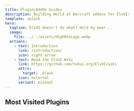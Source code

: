 ```yaml
---
title: Plugin/AddOn Guides
description: Building World of Warcraft addons for ElvUI!
template: splash
hero:
  tagline: ElvUI doesn't do what? Hold my beer...
  image:
    file: ../../assets/HighResLogo.webp
  actions:
    - text: Introduction
      link: /introduction/
      icon: right-arrow
    - text: Read the ElvUI Wiki
      link: https://github.com/tukui-org/ElvUI/wiki
      attrs:
        target: _blank
      icon: external
      variant: minimal
---
```



<Background />

## Most Visited Plugins

<CardGrid>
    <LinkCard
      title="ActionBar Buddy (ElvUI Plugin)"
      href="/addons/actionbarbuddy/"
      description="This takes inspiration from ElvUI's Inherit Global Fade option and allows a lot more fine tuning than what is normally allowed!"
    />
    <LinkCard
      title="Ratio Minimap Auras (ElvUI Plugin)"
      href="/addons/ratiominimapauras/"
      description="This mimics the rectangle look that you can do with ElvUI actionbar buttons or auras above the unitframes!"
    />
    <LinkCard title="Dynamic Status Icons (ElvUI Plugin)" href="/addons/dynamicstatusicons/" description='This plugin adds little icons for a visual indicator to show your current status in game such as resting, in combat, etc.'/>
    <LinkCard title="Keybind Display (ElvUI Plugin)" href="/addons/keybinddisplay/" description='This allows you to customize the keybind text in various of ways like selecting which keybind is displayed if you have 2 keybinds for the same button and more options as well!' />
</CardGrid>
